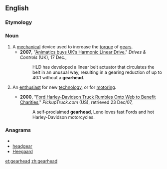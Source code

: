 ==English==

===Etymology===
{{suffix|gear|head}}

===Noun===
{{en-noun}}

# A [[mechanical]] device used to increase the [[torque]] of [[gear]]s.
#*'''2007''', "[http://www.drives.co.uk/fullstory.asp?id=2152 Animatics buys UK’s Harmonic Linear Drive]," ''Drives & Controls'' (UK), 17 Dec.,
#*:HLD has developed a linear belt actuator that circulates the belt in an unusual way, resulting in a gearing reduction of up to 40:1 without a '''gearhead'''.
#{{informal}} An [[enthusiast]] for new [[technology]], or for [[motoring]].
#*'''2000''', "[http://www.pickuptruck.com/html/news/ford_charity.html Ford Harley-Davidson Truck Rumbles Onto Web to Benefit Charities]," ''PickupTruck.com'' (US), retrieved 23 Dec/07,
#*:A self-proclaimed '''gearhead''', Leno loves fast Fords and hot Harley-Davidson motorcycles.

===Anagrams===
* {{alphagram|aadeeghr}}
* [[headgear#English|headgear]]
* [[Heegaard#English|Heegaard]]

[[et:gearhead]]
[[zh:gearhead]]